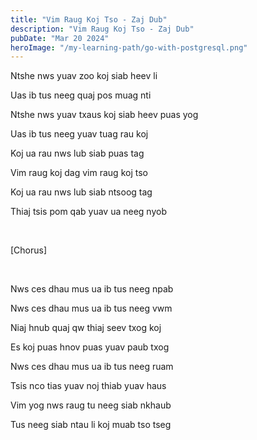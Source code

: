 ```yaml
---
title: "Vim Raug Koj Tso - Zaj Dub"
description: "Vim Raug Koj Tso - Zaj Dub"
pubDate: "Mar 20 2024"
heroImage: "/my-learning-path/go-with-postgresql.png"
---
```


Ntshe nws yuav zoo koj siab heev li

Uas ib tus neeg quaj pos muag nti 

Ntshe nws yuav txaus koj siab heev puas yog

Uas ib tus neeg yuav tuag rau koj

Koj ua rau nws lub siab puas tag

Vim raug koj dag vim raug koj tso 

Koj ua rau nws lub siab ntsoog tag 

Thiaj tsis pom qab yuav ua neeg nyob 

<br />

[Chorus] 

<br />

Nws ces dhau mus ua ib tus neeg npab 

Nws ces dhau mus ua ib tus neeg vwm

Niaj hnub quaj qw thiaj seev txog koj

Es koj puas hnov puas yuav paub txog 

Nws ces dhau mus ua ib tus neeg ruam

Tsis nco tias yuav noj thiab yuav haus 

Vim yog nws raug tu neeg siab nkhaub

Tus neeg siab ntau li koj muab tso tseg 







